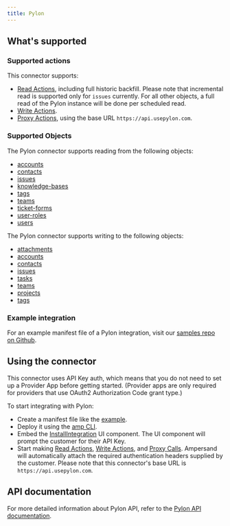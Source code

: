 ```yaml
---
title: Pylon
---
```


## What's supported

### Supported actions

This connector supports:
- [Read Actions](/read-actions), including full historic backfill. Please note that incremental read is supported only for `issues` currently. For all other objects, a full read of the Pylon instance will be done per scheduled read.
- [Write Actions](/write-actions).
- [Proxy Actions](/proxy-actions), using the base URL `https://api.usepylon.com`.

### Supported Objects

The Pylon connector supports reading from the following objects:

- [accounts](https://docs.usepylon.com/pylon-docs/developer/api/api-reference/accounts#get-accounts)
- [contacts](https://docs.usepylon.com/pylon-docs/developer/api/api-reference/contacts#get-contacts)
- [issues](https://docs.usepylon.com/pylon-docs/developer/api/api-reference/issues#get-issues)
- [knowledge-bases](https://docs.usepylon.com/pylon-docs/developer/api/api-reference/knowledge-base#get-knowledge-bases)
- [tags](https://docs.usepylon.com/pylon-docs/developer/api/api-reference/tags#get-tags)
- [teams](https://docs.usepylon.com/pylon-docs/developer/api/api-reference/teams#get-teams)
- [ticket-forms](https://docs.usepylon.com/pylon-docs/developer/api/api-reference/ticket-forms#get-ticket-forms)
- [user-roles](https://docs.usepylon.com/pylon-docs/developer/api/api-reference/user-roles)
- [users](https://docs.usepylon.com/pylon-docs/developer/api/api-reference/users#get-users)


The Pylon connector supports writing to the following objects:

- [attachments](https://docs.usepylon.com/pylon-docs/developer/api/api-reference/attachments)
- [accounts](https://docs.usepylon.com/pylon-docs/developer/api/api-reference/accounts#post-accounts)
- [contacts](https://docs.usepylon.com/pylon-docs/developer/api/api-reference/contacts#post-contacts)
- [issues](https://docs.usepylon.com/pylon-docs/developer/api/api-reference/issues#post-issues)
- [tasks](https://docs.usepylon.com/pylon-docs/developer/api/api-reference/tasks-and-projects#post-tasks)
- [teams](https://docs.usepylon.com/pylon-docs/developer/api/api-reference/teams#post-teams)
- [projects](https://docs.usepylon.com/pylon-docs/developer/api/api-reference/projects#post-projects)
- [tags](https://docs.usepylon.com/pylon-docs/developer/api/api-reference/tags#post-tags)

### Example integration

For an example manifest file of a Pylon integration, visit our [samples repo on Github](https://github.com/amp-labs/samples/blob/main/pylon/amp.yaml).

## Using the connector

This connector uses API Key auth, which means that you do not need to set up a Provider App before getting started. (Provider apps are only required for providers that use OAuth2 Authorization Code grant type.)

To start integrating with Pylon:
- Create a manifest file like the [example](https://github.com/amp-labs/samples/blob/main/pylon/amp.yaml).
- Deploy it using the [amp CLI](/cli/overview).
- Embed the [InstallIntegration](/embeddable-ui-components#install-integration) UI component. The UI component will prompt the customer for their API Key.
- Start making [Read Actions](/read-actions), [Write Actions](/write-actions), and [Proxy Calls](/proxy-actions). Ampersand will automatically attach the required authentication headers supplied by the customer. Please note that this connector's base URL is `https://api.usepylon.com`.

## API documentation

For more detailed information about Pylon API, refer to the [Pylon API documentation](https://docs.usepylon.com/pylon-docs/developer/api).
